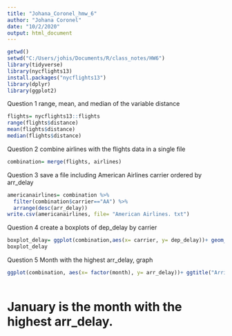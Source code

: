 ```yaml
---
title: "Johana_Coronel_hmw_6"
author: "Johana Coronel"
date: "10/2/2020"
output: html_document
---
```


```r
getwd()
setwd("C:/Users/johis/Documents/R/class_notes/HW6")
library(tidyverse)
library(nycflights13)
install.packages("nycflights13")
library(dplyr)
library(ggplot2)
```
Question 1 range, mean, and median of the variable distance 
```r
flights= nycflights13::flights 
range(flights$distance)
mean(flights$distance)
median(flights$distance)
```
Question 2 combine airlines with the flights data in a single file 
```r
combination= merge(flights, airlines)
```
Question 3 save a file including American Airlines carrier ordered by arr_delay

```r
americanairlines= combination %>%
  filter(combination$carrier=="AA") %>%
  arrange(desc(arr_delay))
write.csv(americanairlines, file= "American Airlines. txt")

```
Question 4 create a boxplots of dep_delay by carrier 
```r
boxplot_delay= ggplot(combination,aes(x= carrier, y= dep_delay))+ geom_boxplot(fill= "orange", outlier.colour = "black", na.rm = T)+ ggtitle("Delay Departure by Carrier")
boxplot_delay
```
Question 5 Month with the highest arr_delay, graph 


```r
ggplot(combination, aes(x= factor(month), y= arr_delay))+ ggtitle("Arrival delay per month")+ geom_boxplot(outlier.color = "black", outlier.size = 1, alpha= 1, na.rm = T)
  
```
# January is the month with the highest arr_delay. 

